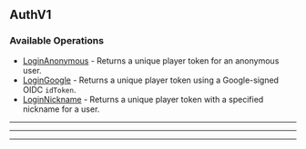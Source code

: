 
## AuthV1

### Available Operations

* [LoginAnonymous](/resources/authv1/login_anonymous) - Returns a unique player token for an anonymous user.
* [LoginGoogle](/resources/authv1/login_google) - Returns a unique player token using a Google-signed OIDC `idToken`.
* [LoginNickname](/resources/authv1/login_nickname) - Returns a unique player token with a specified nickname for a user.

---
<LoginAnonymous />

---
<LoginGoogle />

---
<LoginNickname />
